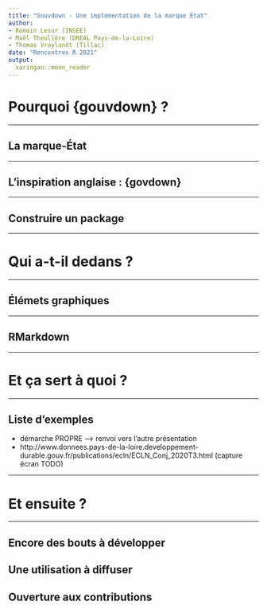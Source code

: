 ```yaml
---
title: "Gouvdown - Une implémentation de la marque État"
author:
- Romain Lesur (INSEE)
- Maël Theulière (DREAL Pays-de-la-Loire)
- Thomas Vroylandt (Tillac)
date: "Rencontres R 2021"
output:
  xaringan::moon_reader
---
```


# Pourquoi {gouvdown} ?

---

## La marque-État

---

## L'inspiration anglaise : {govdown}

---

## Construire un package


---

# Qui a-t-il dedans ?

---

## Élémets graphiques

---

## RMarkdown


---

# Et ça sert à quoi ?

---

## Liste d'exemples

+ démarche PROPRE --> renvoi vers l'autre présentation
+ http://www.donnees.pays-de-la-loire.developpement-durable.gouv.fr/publications/ecln/ECLN_Conj_2020T3.html (capture écran TODO)

---

# Et ensuite ?

---

## Encore des bouts à développer

## Une utilisation à diffuser

## Ouverture aux contributions
